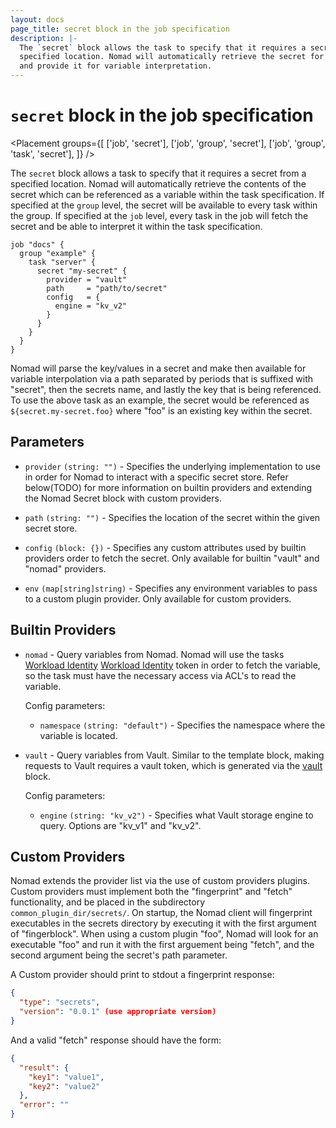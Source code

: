 ```yaml
---
layout: docs
page_title: secret block in the job specification
description: |-
  The `secret` block allows the task to specify that it requires a secret from a
  specified location. Nomad will automatically retrieve the secret for the task
  and provide it for variable interpretation.
---
```


# `secret` block in the job specification

<Placement
  groups={[
    ['job', 'secret'],
    ['job', 'group', 'secret'],
    ['job', 'group', 'task', 'secret'],
  ]}
/>

The `secret` block allows a task to specify that it requires a secret from
a specified location. Nomad will automatically retrieve the contents of the
secret which can be referenced as a variable within the task specification.
If specified at the `group` level, the secret will be available to every task
within the group. If specified at the `job` level, every task in the job will
fetch the secret and be able to interpret it within the task specification.

```hcl
job "docs" {
  group "example" {
    task "server" {
      secret "my-secret" {
        provider = "vault"
        path     = "path/to/secret"
        config   = {
          engine = "kv_v2"
        }
      }
    }
  }
}
```

Nomad will parse the key/values in a secret and make then available for variable
interpolation via a path separated by periods that is suffixed with "secret", then
the secrets name, and lastly the key that is being referenced. To use the above
task as an example, the secret would be referenced as `${secret.my-secret.foo}`
where "foo" is an existing key within the secret.

## Parameters

- `provider` `(string: "")` - Specifies the underlying implementation to use in
  order for Nomad to interact with a specific secret store. Refer below(TODO) for
  more information on builtin providers and extending the Nomad Secret block with
  custom providers.

- `path` `(string: "")` - Specifies the location of the secret within the given
  secret store.

- `config` `(block: {})` - Specifies any custom attributes used by builtin providers
  order to fetch the secret. Only available for builtin "vault" and "nomad" providers.

- `env` `(map[string]string)` - Specifies any environment variables to pass to a
  custom plugin provider. Only available for custom providers.


## Builtin Providers

- `nomad` - Query variables from Nomad. Nomad will use the tasks [Workload Identity]
  [Workload Identity] token in order to fetch the variable, so the task must have the
  necessary access via ACL's to read the variable.

  Config parameters:

  - `namespace` `(string: "default")` - Specifies the namespace where the variable is
  located.


- `vault` - Query variables from Vault. Similar to the template block, making requests
  to Vault requires a vault token, which is generated via the [vault][vault] block.

  Config parameters:

  - `engine` `(string: "kv_v2")` - Specifies what Vault storage engine to query. Options
  are "kv_v1" and "kv_v2".


## Custom Providers

Nomad extends the provider list via the use of custom providers plugins. Custom providers
must implement both the "fingerprint" and "fetch" functionality, and be placed in the subdirectory
`common_plugin_dir/secrets/`. On startup, the Nomad client will fingerprint executables in the
secrets directory by executing it with the first argument of "fingerblock".
When using a custom plugin "foo", Nomad will look for an executable "foo" and run it with
the first arguement being "fetch", and the second argument being the secret's path parameter.

A Custom provider should print to stdout a fingerprint response:
```json
{
  "type": "secrets",
  "version": "0.0.1" (use appropriate version)
}
```

And a valid "fetch" response should have the form:
```json
{
  "result": {
    "key1": "value1",
    "key2": "value2"
  },
  "error": ""
}
```

[Workload Identity]: /nomad/docs/concepts/workload-identity
[vault]: /nomad/docs/job-specification/vault
[common_plugin_dir]: /nomad/docs/configuration/client#custom_plugin_dir
